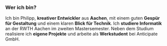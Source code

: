 ### Wer ich bin?

Ich bin Philipp, **kreativer Entwickler** aus **Aachen**, mit einem guten **Gespür für Gestaltung** und einem klaren **Blick für Technik**.
Ich **studiere Informatik** an der RWTH Aachen im zweiten Mastersemester. Neben dem Studium realisiere ich **eigene Projekte** und arbeite als **Werkstudent** bei Anticipate GmbH.
